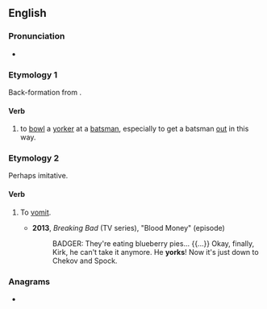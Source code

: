{{also|York}}
==English==

===Pronunciation===
{{rfp|en}}
* {{audio|en|en-au-york.ogg|Audio (AU)}}

===Etymology 1===
Back-formation from {{m|en|yorker}}.

====Verb====
{{en-verb}}

# {{lb|en|cricket}} to [[bowl]] a [[yorker]] at a [[batsman]], especially to get a batsman [[out]] in this way.

===Etymology 2===
Perhaps imitative.

====Verb====
{{en-verb}}

# {{lb|en|slang}} To [[vomit]].
#* '''2013''', ''Breaking Bad'' (TV series), "Blood Money" (episode)
#*: BADGER: They're eating blueberry pies... {{...}} Okay, finally, Kirk, he can't take it anymore. He '''yorks'''! Now it's just down to Chekov and Spock.

===Anagrams===
* {{anagrams|en|a=kory|Kory|roky}}